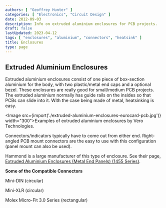 ```yaml
---
authors: [ "Geoffrey Hunter" ]
categories: [ "Electronics", "Circuit Design" ]
date: 2012-09-03
description: Info on extruded aluminium enclosures for PCB projects.
draft: false
lastUpdated: 2023-04-12
tags: [ "enclosures", "aluminium", "connectors", "heatsink" ]
title: Enclosures
type: page
---
```



## Extruded Aluminium Enclosures

Extruded aluminium enclosures consist of one piece of box-section aluminium for the body, with two plastic/metal end caps and a optional bezel. These enclosures are really good for small/medium PCB projects. The extruded aluminium normally has guide rails on the insides so that PCBs can slide into it. With the case being made of metal, heatsinking is easy.

<Image src={import('./extruded-aluminium-enclosures-eurocard-pcb.jpg')} width="300">Examples of extruded aluminium enclosures by Vero Technologies.</Image>

<Aside type="note">
Connectors/indicators typically have to come out from either end. Right-angled PCB mount connectors are the easy to use with this configuration (panel mount can also be used).
</Aside>

Hammond is a large manufacturer of this type of enclosure. See their page, [Extruded Aluminium Enclosures (Metal End Panels) (1455 Series)](http://www.hammondmfg.com/1455.htm).

**Some of the Compatible Connectors**

Mini-DIN (circular)

Mini-XLR (circular)

Molex Micro-Fit 3.0 Series (rectangular)
